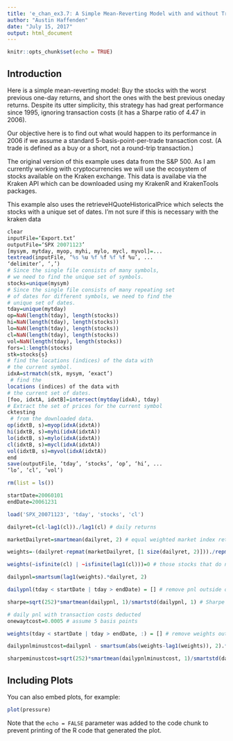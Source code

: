 ```yaml
---
title: 'e_chan_ex3.7: A Simple Mean-Reverting Model with and without Transaction Costs'
author: "Austin Haffenden"
date: "July 15, 2017"
output: html_document
---
```


```r
knitr::opts_chunk$set(echo = TRUE)
```

## Introduction

Here is a simple mean-reverting model: Buy the stocks with the worst
previous one-day returns, and short the ones with the best previous oneday 
returns. Despite its utter simplicity, this strategy has had great performance since 1995, ignoring transaction costs (it has a Sharpe ratio of 4.47 in 2006). 

Our objective here is to find out what would happen to its performance in 2006 
if we assume a standard 5-basis-point-per-trade transaction cost. (A trade is defined as a buy or a short, not a round-trip transaction.)

The original version of this example uses data from the S&P 500. As I am 
currently working with cryptocurrencies we will use the ecosystem of stocks 
available on the Kraken exchange. This data is availabe via the Kraken API 
which can be downloaded using my KrakenR and KrakenTools packages. 

This example also uses the retrieveHQuoteHistoricalPrice which selects the 
stocks with a unique set of dates. I'm not sure if this is necessary with the
kraken data
```r
clear
inputFile=‘Export.txt’
outputFile=‘SPX 20071123’
[mysym, mytday, myop, myhi, mylo, mycl, myvol]=...
textread(inputFile, ‘%s %u %f %f %f %f %u’, ...
‘delimiter’, ‘,’)
# Since the single file consists of many symbols,
# we need to find the unique set of symbols.
stocks=unique(mysym)
# Since the single file consists of many repeating set
# of dates for different symbols, we need to find the
# unique set of dates.
tday=unique(mytday)
op=NaN(length(tday), length(stocks))
hi=NaN(length(tday), length(stocks))
lo=NaN(length(tday), length(stocks))
cl=NaN(length(tday), length(stocks))
vol=NaN(length(tday), length(stocks))
fors=1:length(stocks)
stk=stocks{s}
# find the locations (indices) of the data with
# the current symbol.
idxA=strmatch(stk, mysym, ‘exact’)
 # find the
locations (indices) of the data with
# the current set of dates.
[foo, idxtA, idxtB]=intersect(mytday(idxA), tday)
# Extract the set of prices for the current symbol
cktesting
 # from the downloaded data.
op(idxtB, s)=myop(idxA(idxtA))
hi(idxtB, s)=myhi(idxA(idxtA))
lo(idxtB, s)=mylo(idxA(idxtA))
cl(idxtB, s)=mycl(idxA(idxtA))
vol(idxtB, s)=myvol(idxA(idxtA))
end
save(outputFile, ‘tday’, ‘stocks’, ‘op’, ‘hi’, ...
‘lo’, ‘cl’, ‘vol’)


```
```r
rm(list = ls())

startDate=20060101
endDate=20061231

load('SPX_20071123', 'tday', 'stocks', 'cl')

dailyret=(cl-lag1(cl))./lag1(cl) # daily returns

marketDailyret=smartmean(dailyret, 2) # equal weighted market index return

weights=-(dailyret-repmat(marketDailyret, [1 size(dailyret, 2)]))./repmat(smartsum(isfinite(cl), 2), [1 size(dailyret, 2)]) # weight of a stock is proportional to the negative distance to the market index.

weights(~isfinite(cl) | ~isfinite(lag1(cl)))=0 # those stocks that do not have valid prices or daily returns are excluded.

dailypnl=smartsum(lag1(weights).*dailyret, 2)

dailypnl(tday < startDate | tday > endDate) = [] # remove pnl outside of our dates of interest

sharpe=sqrt(252)*smartmean(dailypnl, 1)/smartstd(dailypnl, 1) # Sharpe ratio should be about 0.25

# daily pnl with transaction costs deducted
onewaytcost=0.0005 # assume 5 basis points

weights(tday < startDate | tday > endDate, :) = [] # remove weights outside of our dates of interest

dailypnlminustcost=dailypnl - smartsum(abs(weights-lag1(weights)), 2).*onewaytcost # transaction costs are only incurred when the weights change

sharpeminustcost=sqrt(252)*smartmean(dailypnlminustcost, 1)/smartstd(dailypnlminustcost, 1) # Sharpe ratio should be about -3.19

```

## Including Plots

You can also embed plots, for example:

```r
plot(pressure)
```

Note that the `echo = FALSE` parameter was added to the code chunk to prevent printing of the R code that generated the plot.
